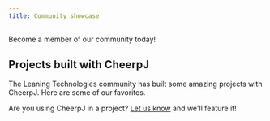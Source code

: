 ```yaml
---
title: Community showcase
---
```



Become a member of our community today!

<LinkButton
	type="discord"
	href={DISCORD_URL}
	iconLeft="fa-brands:discord"
	label="Join our Discord server"
/>

## Projects built with CheerpJ

The Leaning Technologies community has built some amazing projects with CheerpJ. Here are some of our favorites.

<ShowcaseList tag="CheerpJ" />

Are you using CheerpJ in a project? [Let us know][submit] and we'll feature it!

[submit]: https://github.com/leaningtech/labs.leaningtech.com/issues/new?assignees=bates64&labels=documentation&projects=&template=project-submission.md&title=Project+submission

